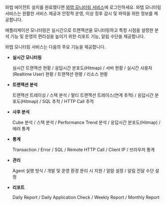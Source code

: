 와탭 에이전트 설치를 완료했다면 [와탭 모니터링 서비스](https://service.whatap.io)에 로그인하세요. 와탭 모니터링 서비스는 원활한 서비스 제공과 안정적 운영, 이상 징후 감시 및 파악을 위한 정보를 제공합니다.

애플리케이션 모니터링은 실시간으로 트랜잭션을 모니터링하고 특정 시점을 설정한 분석 기능 및 운영의 편리성을 높이기 위한 리포트 기능, 알림 수단을 제공합니다.

와탭 모니터링 서비스는 다음의 주요 기능을 제공합니다.

* **실시간 모니터링**

    실시간 트랜잭션 현황 / 응답시간 분포도(Hitmap) / 서버 현황 / 실시간 사용자(Realtime User) 현황 / 트랜잭션 현황 / 리소스 현황

* **트랜잭션 분석**

    트랜잭션 트레이싱 / 스택 분석 / 멀티 트랜잭션 트레이스(연계 추적) / 응답시간 분포도(Hitmap) / SQL 추적 / HTTP Call 추적

* **사후 분석**

    Cube 분석 / 스택 분석 / Performance Trend 분석 / 응답시간 분포도(Hitmap) / 에러 통계

* **통계**

    Transaction / Error / SQL / Remote HTTP Call / Client IP / 브라우저 통계

* **관리**

    Agent 실행 방식 / 개발 및 운영 환경 분리 시 지원 / 알람 설정 / 알림 전달 수단 설정

* **리포트**

    Daily Report / Daily Application Check / Weekly Report / Monthly Report
